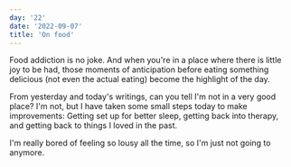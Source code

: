 ```yaml
---
day: '22'
date: '2022-09-07'
title: 'On food'
---
```


Food addiction is no joke. And when you're in a place where there is little joy to be had, those moments of anticipation before eating something delicious (not even the actual eating) become the highlight of the day.

From yesterday and today's writings, can you tell I'm not in a very good place? I'm not, but I have taken some small steps today to make improvements: Getting set up for better sleep, getting back into therapy, and getting back to things I loved in the past.

I'm really bored of feeling so lousy all the time, so I'm just not going to anymore.
